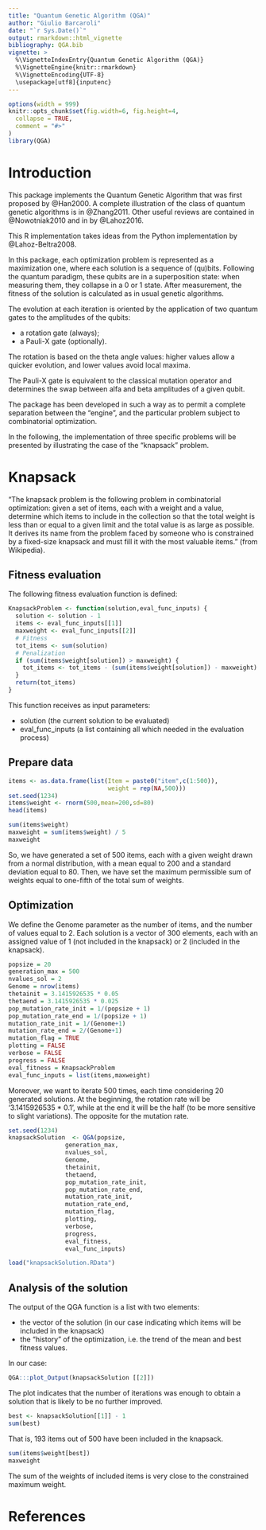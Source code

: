 ```yaml
---
title: "Quantum Genetic Algorithm (QGA)"
author: "Giulio Barcaroli"
date: "`r Sys.Date()`"
output: rmarkdown::html_vignette
bibliography: QGA.bib
vignette: >
  %\VignetteIndexEntry{Quantum Genetic Algorithm (QGA)}
  %\VignetteEngine{knitr::rmarkdown}
  %\VignetteEncoding{UTF-8}
  \usepackage[utf8]{inputenc}
---
```


```r
options(width = 999)
knitr::opts_chunk$set(fig.width=6, fig.height=4,
  collapse = TRUE,
  comment = "#>"
)
library(QGA)
```

# Introduction

This package implements the Quantum Genetic Algorithm that was first proposed by @Han2000. A complete illustration of the class of quantum genetic algorithms is in @Zhang2011. Other useful reviews are contained in @Nowotniak2010 and in by @Lahoz2016.

This R implementation  takes ideas from the Python implementation by @Lahoz-Beltra2008.

In this package, each optimization problem is represented as a maximization one, where each solution is a sequence of (qu)bits. Following the quantum paradigm, these qubits are in a superposition state: when measuring them, they collapse in a 0 or 1 state. After measurement, the fitness of the solution is calculated as in usual genetic algorithms.

The evolution at each iteration is oriented by the application of two quantum gates to the amplitudes of the qubits:

* a rotation gate (always);
* a Pauli-X gate (optionally).

The rotation is based on the theta angle values: higher values allow a quicker evolution, and lower values avoid local maxima.

The Pauli-X gate is equivalent to the classical mutation operator and determines the swap between alfa and beta amplitudes of a given qubit.

The package has been developed in such a way as to permit a complete separation between the “engine”, and the particular problem subject to combinatorial optimization. 

In the following, the implementation of three specific problems will be presented by illustrating the case of the "knapsack" problem.


# Knapsack 

"The knapsack problem is the following problem in combinatorial optimization: given a set of items, each with a weight and a value, determine which items to include in the collection so that the total weight is less than or equal to a given limit and the total value is as large as possible. It derives its name from the problem faced by someone who is constrained by a fixed-size knapsack and must fill it with the most valuable items." (from Wikipedia).

## Fitness evaluation

The following fitness evaluation function is defined:

```r
KnapsackProblem <- function(solution,eval_func_inputs) {
  solution <- solution - 1
  items <- eval_func_inputs[[1]]
  maxweight <- eval_func_inputs[[2]]
  # Fitness
  tot_items <- sum(solution)
  # Penalization
  if (sum(items$weight[solution]) > maxweight) {
    tot_items <- tot_items - (sum(items$weight[solution]) - maxweight)  
  }
  return(tot_items)
}
```

This function receives as input parameters:

* solution (the current solution to be evaluated)
* eval_func_inputs (a list containing all which needed in the evaluation process)

## Prepare data 

```r
items <- as.data.frame(list(Item = paste0("item",c(1:500)),
                            weight = rep(NA,500)))
set.seed(1234)
items$weight <- rnorm(500,mean=200,sd=80)
head(items)

```


```r
sum(items$weight)
maxweight = sum(items$weight) / 5
maxweight
```


So, we have generated a set of 500 items, each with a given weight drawn from a normal distribution, with a mean equal to 200 and a standard deviation equal to 80. Then, we have set the maximum permissible sum of weights equal to one-fifth of the total sum of weights.

## Optimization

We define the Genome parameter as the number of items, and the number of values equal to 2. Each solution is a vector of 300 elements, each with an assigned value of 1 (not included in the knapsack) or 2 (included in the knapsack).

```r
popsize = 20
generation_max = 500
nvalues_sol = 2
Genome = nrow(items)
thetainit = 3.1415926535 * 0.05
thetaend = 3.1415926535 * 0.025
pop_mutation_rate_init = 1/(popsize + 1)
pop_mutation_rate_end = 1/(popsize + 1)
mutation_rate_init = 1/(Genome+1)
mutation_rate_end = 2/(Genome+1)
mutation_flag = TRUE
plotting = FALSE
verbose = FALSE
progress = FALSE
eval_fitness = KnapsackProblem
eval_func_inputs = list(items,maxweight)
```

Moreover, we want to iterate 500 times, each time considering 20 generated solutions. 
At the beginning, the rotation rate will be '3.1415926535 * 0.1', while at the end it will be the half (to be more sensitive to slight variations). The opposite for the mutation rate.

```r
set.seed(1234)
knapsackSolution  <- QGA(popsize,
                generation_max,
                nvalues_sol,
                Genome,
                thetainit,
                thetaend,
                pop_mutation_rate_init,
                pop_mutation_rate_end,
                mutation_rate_init,
                mutation_rate_end,
                mutation_flag,
                plotting,
                verbose,
                progress,
                eval_fitness,
                eval_func_inputs)
```

```r
load("knapsackSolution.RData")
```


## Analysis of the solution

The output of the QGA function is a list with two elements:

* the vector of the solution (in our case indicating which items will be included in the knapsack)
* the "history" of the optimization, i.e. the trend of the mean and best fitness values.

In our case:

```r
QGA:::plot_Output(knapsackSolution [[2]])
```

The plot indicates that the number of iterations was enough to obtain a solution that is likely to be no further improved.

```r
best <- knapsackSolution[[1]] - 1
sum(best)
```
That is, 193 items out of 500 have been included in the knapsack.

```r
sum(items$weight[best])
maxweight
```
The sum of the weights of included items is very close to the constrained maximum weight.



# References


